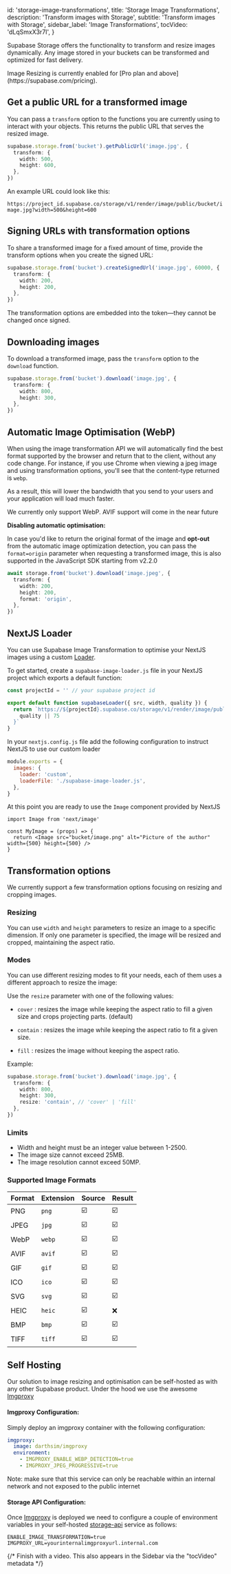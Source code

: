 
  id: 'storage-image-transformations',
  title: 'Storage Image Transformations',
  description: 'Transform images with Storage',
  subtitle: 'Transform images with Storage',
  sidebar_label: 'Image Transformations',
  tocVideo: 'dLqSmxX3r7I',
}

Supabase Storage offers the functionality to transform and resize images dynamically. Any image stored in your buckets can be transformed and optimized for fast delivery.

<Admonition type="note">
  Image Resizing is currently enabled for [Pro plan and above](https://supabase.com/pricing).
</Admonition>

## Get a public URL for a transformed image

You can pass a `transform` option to the functions you are currently using to interact with your objects. This returns the public URL that serves the resized image.

```ts
supabase.storage.from('bucket').getPublicUrl('image.jpg', {
  transform: {
    width: 500,
    height: 600,
  },
})
```

An example URL could look like this:

`https://project_id.supabase.co/storage/v1/render/image/public/bucket/image.jpg?width=500&height=600`

## Signing URLs with transformation options

To share a transformed image for a fixed amount of time, provide the transform options when you create the signed URL:

```ts
supabase.storage.from('bucket').createSignedUrl('image.jpg', 60000, {
  transform: {
    width: 200,
    height: 200,
  },
})
```

The transformation options are embedded into the token—they cannot be changed once signed.

## Downloading images

To download a transformed image, pass the `transform` option to the `download` function.

```ts
supabase.storage.from('bucket').download('image.jpg', {
  transform: {
    width: 800,
    height: 300,
  },
})
```

## Automatic Image Optimisation (WebP)

When using the image transformation API we will automatically find the best format supported by the browser and return that to the client, without any code change. For instance, if you use Chrome when viewing a jpeg image and using transformation options, you'll see that the content-type returned is `webp`.

As a result, this will lower the bandwidth that you send to your users and your application will load much faster.

<Admonition type="note">
  We currently only support WebP. AVIF support will come in the near future
</Admonition>

**Disabling automatic optimisation:**

In case you'd like to return the original format of the image and **opt-out** from the automatic image optimization detection, you can pass the `format=origin` parameter when requesting a transformed image, this is also supported in the JavaScript SDK starting from v2.2.0

```ts
await storage.from('bucket').download('image.jpeg', {
  transform: {
    width: 200,
    height: 200,
    format: 'origin',
  },
})
```

## NextJS Loader

You can use Supabase Image Transformation to optimise your NextJS images using a custom [Loader](https://nextjs.org/docs/api-reference/next/image#loader-configuration).

To get started, create a `supabase-image-loader.js` file in your NextJS project which exports a default function:

```ts
const projectId = '' // your supabase project id

export default function supabaseLoader({ src, width, quality }) {
  return `https://${projectId}.supabase.co/storage/v1/render/image/public/${src}?width=${width}&quality=${
    quality || 75
  }`
}
```

In your `nextjs.config.js` file add the following configuration to instruct NextJS to use our custom loader

```js
module.exports = {
  images: {
    loader: 'custom',
    loaderFile: './supabase-image-loader.js',
  },
}
```

At this point you are ready to use the `Image` component provided by NextJS

```tsx
import Image from 'next/image'

const MyImage = (props) => {
  return <Image src="bucket/image.png" alt="Picture of the author" width={500} height={500} />
}
```

## Transformation options

We currently support a few transformation options focusing on resizing and cropping images.

### Resizing

You can use `width` and `height` parameters to resize an image to a specific dimension. If only one parameter is specified, the image will be resized and cropped, maintaining the aspect ratio.

### Modes

You can use different resizing modes to fit your needs, each of them uses a different approach to resize the image:

Use the `resize` parameter with one of the following values:

- `cover` : resizes the image while keeping the aspect ratio to fill a given size and crops projecting parts. (default)

- `contain` : resizes the image while keeping the aspect ratio to fit a given size.

- `fill` : resizes the image without keeping the aspect ratio.

Example:

```ts
supabase.storage.from('bucket').download('image.jpg', {
  transform: {
    width: 800,
    height: 300,
    resize: 'contain', // 'cover' | 'fill'
  },
})
```

### Limits

- Width and height must be an integer value between 1-2500.
- The image size cannot exceed 25MB.
- The image resolution cannot exceed 50MP.

### Supported Image Formats

| Format | Extension | Source | Result |
| ------ | --------- | ------ | ------ |
| PNG    | `png`     | ☑️     | ☑️     |
| JPEG   | `jpg`     | ☑️     | ☑️     |
| WebP   | `webp`    | ☑️     | ☑️     |
| AVIF   | `avif`    | ☑️     | ☑️     |
| GIF    | `gif`     | ☑️     | ☑️     |
| ICO    | `ico`     | ☑️     | ☑️     |
| SVG    | `svg`     | ☑️     | ☑️     |
| HEIC   | `heic`    | ☑️     | ❌     |
| BMP    | `bmp`     | ☑️     | ☑️     |
| TIFF   | `tiff`    | ☑️     | ☑️     |

## Self Hosting

Our solution to image resizing and optimisation can be self-hosted as with any other Supabase product. Under the hood we use the awesome [Imgproxy](https://imgproxy.net/)

#### Imgproxy Configuration:

Simply deploy an imgproxy container with the following configuration:

```yaml
imgproxy:
  image: darthsim/imgproxy
  environment:
    - IMGPROXY_ENABLE_WEBP_DETECTION=true
    - IMGPROXY_JPEG_PROGRESSIVE=true
```

Note: make sure that this service can only be reachable within an internal network and not exposed to the public internet

#### Storage API Configuration:

Once [Imgproxy](https://imgproxy.net/) is deployed we need to configure a couple of environment variables in your self-hosted [storage-api](https://github.com/supabase/storage-api) service as follows:

```shell
ENABLE_IMAGE_TRANSFORMATION=true
IMGPROXY_URL=yourinternalimgproxyurl.internal.com
```

{/* Finish with a video. This also appears in the Sidebar via the "tocVideo" metadata */}

<div className="video-container">
  <IFrameWithConsent
    src="https://www.youtube-nocookie.com/embed/dLqSmxX3r7I"
    frameBorder="1"
    allow="accelerometer; autoplay; clipboard-write; encrypted-media; gyroscope; picture-in-picture"
    allowFullScreen
  ></IFrameWithConsent>
</div>


